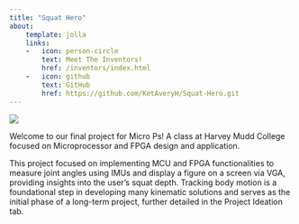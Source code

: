 ```yaml
---
title: "Squat Hero"
about:
    template: jolla
    links:
    -   icon: person-circle
        text: Meet The Inventors!
        href: /inventors/index.html
    -   icon: github
        text: GitHub
        href: https://github.com/KetAveryH/Squat-Hero.git
---
```


![](images/jk_squat.jpeg)

Welcome to our final project for Micro Ps! A class at Harvey Mudd College focused on Microprocessor and FPGA design and application.

This project focused on implementing MCU and FPGA functionalities to measure joint angles using IMUs and display a figure on a screen via VGA, providing insights into the user’s squat depth. Tracking body motion is a foundational step in developing many kinematic solutions and serves as the initial phase of a long-term project, further detailed in the Project Ideation tab.